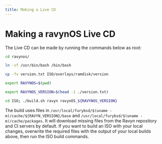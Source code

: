 ```yaml
---
title: Making a Live CD
---
```


# Making a ravynOS Live CD

The Live CD can be made by running the commands below as root:


```sh
cd ravynos/

ln -sf /usr/bin/bash /bin/bash

cp -fv version.txt ISO/overlays/ramdisk/version

export RAVYNOS=$(pwd)

export RAVYNOS_VERSION=$(head -1 ./version.txt)

cd ISO; ./build.sh ravyn ravynOS_${RAVYNOS_VERSION}
```


The build uses files in `/usr/local/furybsd/$(uname -m)/cache/${RAVYN_VERSION}/base` and `/usr/local/furybsd/$(uname -m)/cache/packages`. It will download missing files from the Ravyn repository and CI servers by default. If you want to build an ISO with your local changes, overwrite the required files with the output of your local builds above, then run the ISO build commands.
